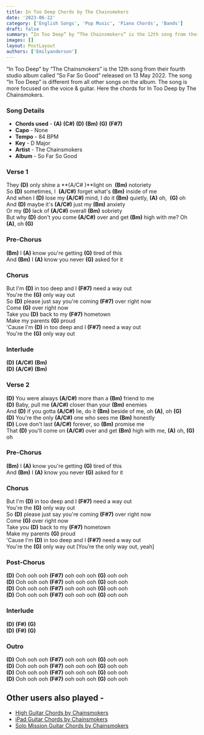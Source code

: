 ```yaml
---
title: In Too Deep Chords by The Chainsmokers
date: '2023-06-22'
category: ['English Songs', 'Pop Music', 'Piano Chords', 'Bands']
draft: false
summary: “In Too Deep” by “The Chainsmokers” is the 12th song from their fourth studio album called “So Far So Good” released on 13 May 2022. The song “In Too Deep” is different from all other songs on the album. The song is more focused on the voice & guitar. Here the chords for In Too Deep by The Chainsmokers.
images: []
layout: PostLayout
authors: ['Emilyanderson']
---
```


“In Too Deep” by “The Chainsmokers” is the 12th song from their fourth studio album called “So Far So Good” released on 13 May 2022. The song “In Too Deep” is different from all other songs on the album. The song is more focused on the voice & guitar. Here the chords for In Too Deep by The Chainsmokers.

### Song Details

- **Chords used** - **(A)** **(C#)** **(D)** **(Bm)** **(G)** **(F#7)**
- **Capo** - None
- **Tempo** - 84 BPM
- **Key** - D Major
- **Artist** - The Chainsmokers
- **Album** - So Far So Good

### Verse 1

They **(D)** only shine a **(A/C# )**light on  **(Bm)** notoriety\
So **(D)** sometimes, I  **(A/C#)** forget what's **(Bm)** inside of me\
And when I **(D)** lose my **(A/C#)** mind, I do it **(Bm)** quietly, **(A)** oh,  **(G)** oh\
And **(D)** maybe it's **(A/C#)** just my **(Bm)** anxiety\
Or my **(D)** lack of **(A/C#)** overall **(Bm)** sobriety\
But why **(D)** don't you come **(A/C#)** over and get **(Bm)** high with me? Oh **(A)**, oh **(G)**

### Pre-Chorus

**(Bm)** I **(A)** know you're getting **(G)** tired of this\
And **(Bm)** I **(A)** know you never **(G)** asked for it

### Chorus

But I'm **(D)** in too deep and I **(F#7)** need a way out\
You're the **(G)** only way out\
So **(D)** please just say you're coming **(F#7)** over right now\
Come **(G)** over right now\
Take you **(D)** back to my **(F#7)** hometown\
Make my parents **(G)** proud\
'Cause I'm **(D)** in too deep and I **(F#7)** need a way out\
You're the **(G)** only way out

### Interlude

**(D)** **(A/C#)** **(Bm)**\
**(D)** **(A/C#)** **(Bm)**

### Verse 2

**(D)** You were always **(A/C#)** morе than a **(Bm)** friend to me\
**(D)** Baby, pull me **(A/C#)** closеr than your **(Bm)** enemies\
And **(D)** if you gotta **(A/C#)** lie, do it **(Bm)** beside of me, oh **(A)**, oh **(G)**\
**(D)** You're the only **(A/C#)** one who sees me **(Bm)** honestly\
**(D)** Love don't last **(A/C#)** forever, so **(Bm)** promise me\
That **(D)** you'll come on **(A/C#)** over and get **(Bm)** high with me, **(A)** oh, **(G)** oh

### Pre-Chorus

**(Bm)** I **(A)** know you're getting **(G)** tired of this\
And **(Bm)** I **(A)** know you never **(G)** asked for it

### Chorus

But I'm **(D)** in too deep and I **(F#7)** need a way out\
You're the **(G)** only way out\
So **(D)** please just say you're coming **(F#7)** over right now\
Come **(G)** over right now\
Take you **(D)** back to my **(F#7)** hometown\
Make my parents **(G)** proud\
'Cause I'm **(D)** in too deep and I **(F#7)** need a way out\
You're the **(G)** only way out \[You’re the only way out, yeah\]

### Post-Chorus

**(D)** Ooh ooh ooh **(F#7)** ooh ooh ooh **(G)** ooh ooh\
**(D)** Ooh ooh ooh **(F#7)** ooh ooh ooh **(G)** ooh ooh\
**(D)** Ooh ooh ooh **(F#7)** ooh ooh ooh **(G)** ooh ooh\
**(D)** Ooh ooh ooh **(F#7)** ooh ooh ooh **(G)** ooh ooh

### Interlude

**(D)** **(F#)** **(G)**\
**(D)** **(F#)** **(G)**

### Outro

**(D)** Ooh ooh ooh **(F#7)** ooh ooh ooh **(G)** ooh ooh\
**(D)** Ooh ooh ooh **(F#7)** ooh ooh ooh **(G)** ooh ooh\
**(D)** Ooh ooh ooh **(F#7)** ooh ooh ooh **(G)** ooh ooh\
**(D)** Ooh ooh ooh **(F#7)** ooh ooh ooh **(G)** ooh ooh

## Other users also played -

- [High Guitar Chords by Chainsmokers](https://www.chordsco.com/chords/high-guitar-chords-by-chainsmokers)
- [iPad Guitar Chords by Chainsmokers](https://www.chordsco.com/chords/ipad-guitar-chords-by-chainsmokers)
- [Solo Mission Guitar Chords by Chainsmokers](https://www.chordsco.com/chords/solo-mission-guitar-chords-by-chainsmokers)
